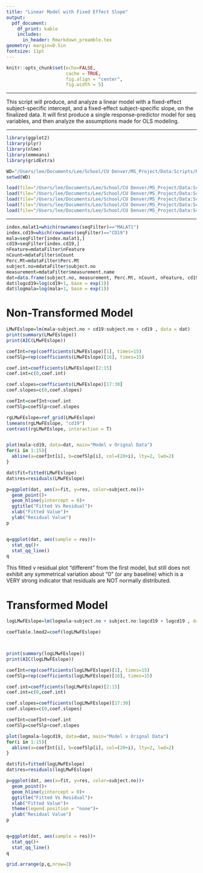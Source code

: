 ```yaml
---
title: "Linear Model with Fixed Effect Slope"
output: 
  pdf_document:
    df_print: kable
    includes:
      in_header: Rmarkdown_preamble.tex
geometry: margin=0.5in
fontsize: 11pt
---
```


<!------------------------------------------------------------------------------>
<!--  ####  KNITR Setup & Script Information   #### -->
<!------------------------------------------------------------------------------>

<!--  ####  KNITR Specs   #### -->
```r
knitr::opts_chunk$set(echo=FALSE, 
                      cache = TRUE, 
                      fig.align = "center",
                      fig.width = 5)
```
***

<!--  ####  Description   #### -->
\begin{center}
\LARGE{\underline{\textbf{Description}}}
\end{center}

This script will produce, and analyze a linear model with a fixed-effect subject-specific intercept,  and a fixed-effect subject-specific slope, on the finalized data.  It will first produce a single response-predictor model for seq variables, and then analyze the assumptions made for OLS modeling.

***

<!--  ####  Script Dependencies   #### -->


<!--  Packages -->  
```r
library(ggplot2)
library(plyr)
library(nlme)
library(emmeans)
library(gridExtra)
```


<!--  Working Directory  -->       
```r
WD="/Users/lee/Documents/Lee/School/CU Denver/MS_Project/Data:Scripts/RBC/Modeling/LMeFEslope"
setwd(WD)
```


<!-- Data  &  Variables -->       
```r
load(file="/Users/lee/Documents/Lee/School/CU Denver/MS_Project/Data:Scripts/FinalData/InitialModels/InterceptOnly/alldatFilter.RData")
load(file="/Users/lee/Documents/Lee/School/CU Denver/MS_Project/Data:Scripts/FinalData/InitialModels/InterceptOnly/flowFilter.RData")
load(file="/Users/lee/Documents/Lee/School/CU Denver/MS_Project/Data:Scripts/FinalData/InitialModels/InterceptOnly/indseqFilter.RData")
load(file="/Users/lee/Documents/Lee/School/CU Denver/MS_Project/Data:Scripts/FinalData/InitialModels/InterceptOnly/mdataFilter.RData")
load(file="/Users/lee/Documents/Lee/School/CU Denver/MS_Project/Data:Scripts/FinalData/InitialModels/InterceptOnly/seqFilter.RData")
```
***
<!------------------------------------------------------------------------------>


<!------------------------------------------------------------------------------>
<!-- Begin Script -->       
<!------------------------------------------------------------------------------>
```r
index.malat1=which(rownames(seqFilter)=="MALAT1")
index.cd19=which(rownames(seqFilter)=="CD19")
mala=seqFilter[index.malat1,]
cd19=seqFilter[index.cd19,]
nFeature=mdataFilter$nFeature
nCount=mdataFilter$nCount
Perc.Mt=mdataFilter$Perc.Mt
subject.no=mdataFilter$subject.no
measurement=mdataFilter$measurement.name
dat=data.frame(subject.no, measurement, Perc.Mt, nCount, nFeature, cd19, mala)
dat$logcd19=log(cd19+1, base = exp(1))
dat$logmala=log(mala+1, base = exp(1))
```

\vspace{10pt}
# Non-Transformed Model
```r
LMwFEslope=lm(mala~subject.no + cd19:subject.no + cd19 , data = dat)
print(summary(LMwFEslope))
print(AIC(LMwFEslope))

coefInt=rep(coefficients(LMwFEslope)[1], times=15)
coefSlp=rep(coefficients(LMwFEslope)[16], times=15)

coef.int=coefficients(LMwFEslope)[2:15]
coef.int=c(0,coef.int)

coef.slopes=coefficients(LMwFEslope)[17:30]
coef.slopes=c(0,coef.slopes)

coefInt=coefInt+coef.int
coefSlp=coefSlp+coef.slopes

rgLMwFEslope=ref_grid(LMwFEslope)
lsmeans(rgLMwFEslope, "cd19")
contrast(rgLMwFEslope, interaction = T)


plot(mala~cd19, data=dat, main="Model v Orignal Data")
for(i in 1:15){
  abline(a=coefInt[i], b=coefSlp[i], col=(20+i), lty=2, lwd=2)
}

dat$fit=fitted(LMwFEslope)
dat$res=residuals(LMwFEslope)

p=ggplot(dat, aes(x=fit, y=res, color=subject.no))+
  geom_point()+
  geom_hline(yintercept = 0)+
  ggtitle("Fitted Vs Residual")+
  xlab("Fitted Value")+
  ylab("Residual Value")
p


q=ggplot(dat, aes(sample = res))+
  stat_qq()+
  stat_qq_line()
q

```

This fitted v residual plot "different" from the first model, but still does not exhibit any symmetrical variation about "0" (or any baseline) which is a VERY strong indicator that residuals are NOT normally distributed.  

# Transformed Model
```r
logLMwFEslope=lm(logmala~subject.no + subject.no:logcd19 + logcd19 , data = dat)

coefTable.lmod2=coef(logLMwFEslope)



print(summary(logLMwFEslope))
print(AIC(logLMwFEslope))

coefInt=rep(coefficients(logLMwFEslope)[1], times=15)
coefSlp=rep(coefficients(logLMwFEslope)[16], times=15)

coef.int=coefficients(logLMwFEslope)[2:15]
coef.int=c(0,coef.int)

coef.slopes=coefficients(logLMwFEslope)[17:30]
coef.slopes=c(0,coef.slopes)

coefInt=coefInt+coef.int
coefSlp=coefSlp+coef.slopes

plot(logmala~logcd19, data=dat, main="Model v Orignal Data")
for(i in 1:15){
  abline(a=coefInt[i], b=coefSlp[i], col=(20+i), lty=2, lwd=2)
}

dat$fit=fitted(logLMwFEslope)
dat$res=residuals(logLMwFEslope)

p=ggplot(dat, aes(x=fit, y=res, color=subject.no))+
  geom_point()+
  geom_hline(yintercept = 0)+
  ggtitle("Fitted Vs Residual")+
  xlab("Fitted Value")+
  theme(legend.position = "none")+
  ylab("Residual Value")
p


q=ggplot(dat, aes(sample = res))+
  stat_qq()+
  stat_qq_line()
q

grid.arrange(p,q,nrow=2)
```

<!------------------------------------------------------------------------------>
<!-- End Script -->       
<!------------------------------------------------------------------------------>


<!------------------------------------------------------------------------------>
<!-- Post-Script -->       
<!------------------------------------------------------------------------------>

<!-- Notes:        -->       

<!-- Compilation Errors -->       

<!-- Execution Errors -->

<!-- Next Scripts to Consider -->

<!------------------------------------------------------------------------------>

